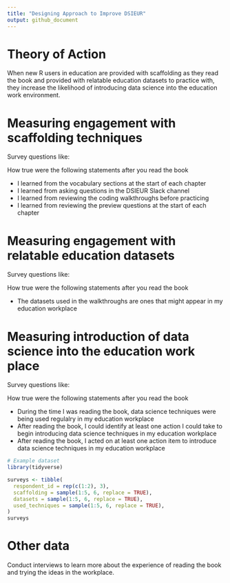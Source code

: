 ```yaml
---
title: "Designing Approach to Improve DSIEUR"
output: github_document
---
```


# Theory of Action 

When new R users in education are provided with scaffolding as they read the book and provided with relatable education datasets to practice with, they increase the likelihood of introducing data science into the education work environment.

# Measuring engagement with scaffolding techniques 

Survey questions like:

How true were the following statements after you read the book 

 - I learned from the vocabulary sections at the start of each chapter
 - I learned from asking questions in the DSIEUR Slack channel 
 - I learned from reviewing the coding walkthroughs before practicing 
 - I learned from reviewing the preview questions at the start of each chapter 
 
# Measuring engagement with relatable education datasets 

Survey questions like: 

How true were the following statements after you read the book 

 - The datasets used in the walkthroughs are ones that might appear in my education workplace 

# Measuring introduction of data science into the education work place 

Survey questions like: 

How true were the following statements after you read the book 

 - During the time I was reading the book, data science techniques were being used regulalry in my education workplace
 - After reading the book, I could identify at least one action I could take to begin introducing data science techniques in my education workplace 
 - After reading the book, I acted on at least one action item to introduce data science techniques in my education workplace 

```r
# Example dataset
library(tidyverse) 

surveys <- tibble(
  respondent_id = rep(c(1:2), 3), 
  scaffolding = sample(1:5, 6, replace = TRUE), 
  datasets = sample(1:5, 6, replace = TRUE), 
  used_techniques = sample(1:5, 6, replace = TRUE), 
)
surveys
```

# Other data 

Conduct interviews to learn more about the experience of reading the book and trying the ideas in the workplace. 